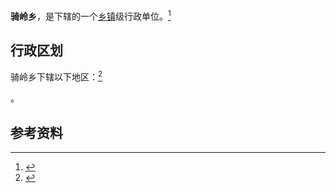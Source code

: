 {{中国乡级行政区|41/04/82/207/000}}

'''骑岭乡'''，是{{PRC admin/fullname|41/04/82/207/000|3}}下辖的一个[[乡镇|乡镇]]级行政单位。<ref>{{PRC admin/ref sgc|{{PRC admin/parent|41/04/82/207/000}}}}</ref>

== 行政区划 ==

骑岭乡下辖以下地区：<ref>{{PRC admin/ref sgc|41/04/82/207/000}}</ref>

{{PRC admin/children|41/04/82/207/000}}。

== 参考资料 ==

{{reflist}}

{{行政区划小作品}}
{{PRC admin/navcat|41/04/82/207/000}}